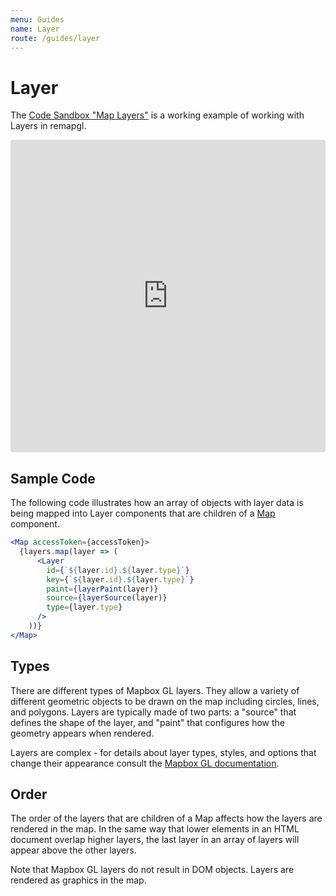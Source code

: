 ```yaml
---
menu: Guides
name: Layer
route: /guides/layer
---
```


# Layer

The [Code Sandbox "Map
Layers"](https://codesandbox.io/embed/map-layers-w2hu4?fontsize=14&hidenavigation=1&theme=dark)
is a working example of working with Layers in remapgl.

<iframe
     src="https://codesandbox.io/embed/map-layers-w2hu4?fontsize=14&hidenavigation=1&theme=dark"
     style="width:100%; height:500px; border:0; border-radius: 4px;
     overflow:hidden;" title="Map Layers" allow="geolocation; microphone;
     camera; midi; vr; accelerometer; gyroscope; payment; ambient-light-sensor;
     encrypted-media; usb" sandbox="allow-modals allow-forms allow-popups
     allow-scripts allow-same-origin"
   ></iframe>

## Sample Code

The following code illustrates how an array of objects with layer data is being
mapped into Layer components that are children of a [Map](/map) component.

```jsx
<Map accessToken={accessToken}>
  {layers.map(layer => (
      <Layer
        id={`${layer.id}.${layer.type}`}
        key={`${layer.id}.${layer.type}`}
        paint={layerPaint(layer)}
        source={layerSource(layer)}
        type={layer.type}
      />
    ))}
</Map>
```

## Types

There are different types of Mapbox GL layers. They allow a variety of different
geometric objects to be drawn on the map including circles, lines, and polygons.
Layers are typically made of two parts: a "source" that defines the shape of
the layer, and "paint" that configures how the geometry appears when rendered.

Layers are complex - for details about layer types, styles, and options that
change their appearance consult the [Mapbox GL
documentation](https://docs.mapbox.com/mapbox-gl-js/style-spec/#layers).


## Order

The order of the layers that are children of a Map affects how the layers are
rendered in the map. In the same way that lower elements in an HTML document
overlap higher layers, the last layer in an array of layers will appear above
the other layers.

Note that Mapbox GL layers do not result in DOM objects. Layers are rendered as
graphics in the map.
